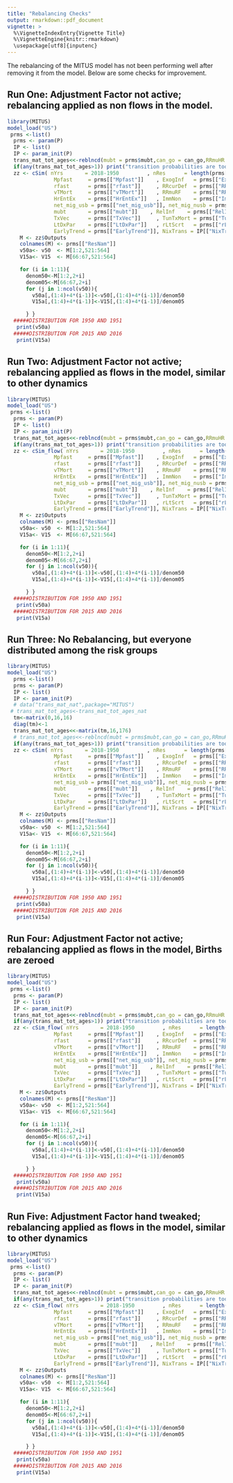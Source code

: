 ```yaml
---
title: "Rebalancing Checks"
output: rmarkdown::pdf_document
vignette: >
  %\VignetteIndexEntry{Vignette Title}
  %\VignetteEngine{knitr::rmarkdown}
  \usepackage[utf8]{inputenc}
---
```


The rebalancing of the MITUS model has not been performing well after removing it from the model. Below are some checks for improvement. 

## Run One: Adjustment Factor not active; rebalancing applied as non flows in the model. 
```r
library(MITUS)
model_load("US")
 prms <-list()
  prms <- param(P)
  IP <- list()
  IP <- param_init(P)
  trans_mat_tot_ages<<-reblncd(mubt = prms$mubt,can_go = can_go,RRmuHR = prms$RRmuHR[2], RRmuRF = prms$RRmuRF, HRdist = HRdist, dist_gen_v=dist_gen_v, adj_fact=rep(1,11))
  if(any(trans_mat_tot_ages>1)) print("transition probabilities are too high")
  zz <- cSim( nYrs       = 2018-1950         , nRes      = length(prms[["ResNam"]])  , rDxt     = prms[["rDxt"]]  , TxQualt    = prms[["TxQualt"]]   , InitPop  = prms[["InitPop"]]    ,
               Mpfast     = prms[["Mpfast"]]    , ExogInf   = prms[["ExogInf"]]       , MpfastPI = prms[["MpfastPI"]], Mrslow     = prms[["Mrslow"]]    , rrSlowFB = prms[["rrSlowFB"]]  ,
               rfast      = prms[["rfast"]]     , RRcurDef  = prms[["RRcurDef"]]      , rSlfCur  = prms[["rSlfCur"]] , p_HR       = prms[["p_HR"]]      , dist_gen = prms[["dist_gen"]]    ,
               vTMort     = prms[["vTMort"]]    , RRmuRF    = prms[["RRmuRF"]]        , RRmuHR   = prms[["RRmuHR"]]  , Birthst  = prms[["Birthst"]]    ,
               HrEntEx    = prms[["HrEntEx"]]   , ImmNon    = prms[["ImmNon"]]        , ImmLat   = prms[["ImmLat"]] , ImmAct     = prms[["ImmAct"]]    , ImmFst   = prms[["ImmFst"]]    ,
               net_mig_usb = prms[["net_mig_usb"]], net_mig_nusb = prms[["net_mig_nusb"]],
               mubt       = prms[["mubt"]]    , RelInf    = prms[["RelInf"]]        , RelInfRg = prms[["RelInfRg"]], Vmix       = prms[["Vmix"]]      , rEmmigFB = prms [["rEmmigFB"]]  ,
               TxVec      = prms[["TxVec"]]     , TunTxMort = prms[["TunTxMort"]]     , rDeft    = prms[["rDeft"]]   , pReTx      = prms[["pReTx"]]     , LtTxPar  = prms[["LtTxPar"]]    ,
               LtDxPar    = prms[["LtDxPar"]]   , rLtScrt   = prms[["rLtScrt"]]       , RRdxAge  = prms[["RRdxAge"]] , rRecov     = prms[["rRecov"]]    , pImmScen = prms[["pImmScen"]]   ,
               EarlyTrend = prms[["EarlyTrend"]], NixTrans = IP[["NixTrans"]],   trans_mat_tot_ages = trans_mat_tot_ages)
    M <- zz$Outputs
    colnames(M) <- prms[["ResNam"]]
    v50a<- v50  <- M[1:2,521:564]
    V15a<- V15  <- M[66:67,521:564]

    for (i in 1:11){
      denom50<-M[1:2,2+i]
      denom05<-M[66:67,2+i]
      for (j in 1:ncol(v50)){
        v50a[,(1:4)+4*(i-1)]<-v50[,(1:4)+4*(i-1)]/denom50
        V15a[,(1:4)+4*(i-1)]<-V15[,(1:4)+4*(i-1)]/denom05

      } }
  #####DISTRIBUTION FOR 1950 AND 1951 
   print(v50a)
  #####DISTRIBUTION FOR 2015 AND 2016 
   print(V15a)

```

## Run Two: Adjustment Factor not active; rebalancing applied as flows in the model, similar to other dynamics 
```r
library(MITUS)
model_load("US")
 prms <-list()
  prms <- param(P)
  IP <- list()
  IP <- param_init(P)
  trans_mat_tot_ages<<-reblncd(mubt = prms$mubt,can_go = can_go,RRmuHR = prms$RRmuHR[2], RRmuRF = prms$RRmuRF, HRdist = HRdist, dist_gen_v=dist_gen_v, adj_fact=rep(1,11))
  if(any(trans_mat_tot_ages>1)) print("transition probabilities are too high")
  zz <- cSim_flow( nYrs       = 2018-1950         , nRes      = length(prms[["ResNam"]])  , rDxt     = prms[["rDxt"]]  , TxQualt    = prms[["TxQualt"]]   , InitPop  = prms[["InitPop"]]    ,
               Mpfast     = prms[["Mpfast"]]    , ExogInf   = prms[["ExogInf"]]       , MpfastPI = prms[["MpfastPI"]], Mrslow     = prms[["Mrslow"]]    , rrSlowFB = prms[["rrSlowFB"]]  ,
               rfast      = prms[["rfast"]]     , RRcurDef  = prms[["RRcurDef"]]      , rSlfCur  = prms[["rSlfCur"]] , p_HR       = prms[["p_HR"]]      , dist_gen = prms[["dist_gen"]]    ,
               vTMort     = prms[["vTMort"]]    , RRmuRF    = prms[["RRmuRF"]]        , RRmuHR   = prms[["RRmuHR"]]  , Birthst  = prms[["Birthst"]]    ,
               HrEntEx    = prms[["HrEntEx"]]   , ImmNon    = prms[["ImmNon"]]        , ImmLat   = prms[["ImmLat"]] , ImmAct     = prms[["ImmAct"]]    , ImmFst   = prms[["ImmFst"]]    ,
               net_mig_usb = prms[["net_mig_usb"]], net_mig_nusb = prms[["net_mig_nusb"]],
               mubt       = prms[["mubt"]]    , RelInf    = prms[["RelInf"]]        , RelInfRg = prms[["RelInfRg"]], Vmix       = prms[["Vmix"]]      , rEmmigFB = prms [["rEmmigFB"]]  ,
               TxVec      = prms[["TxVec"]]     , TunTxMort = prms[["TunTxMort"]]     , rDeft    = prms[["rDeft"]]   , pReTx      = prms[["pReTx"]]     , LtTxPar  = prms[["LtTxPar"]]    ,
               LtDxPar    = prms[["LtDxPar"]]   , rLtScrt   = prms[["rLtScrt"]]       , RRdxAge  = prms[["RRdxAge"]] , rRecov     = prms[["rRecov"]]    , pImmScen = prms[["pImmScen"]]   ,
               EarlyTrend = prms[["EarlyTrend"]], NixTrans = IP[["NixTrans"]],   trans_mat_tot_ages = trans_mat_tot_ages)
    M <- zz$Outputs
    colnames(M) <- prms[["ResNam"]]
    v50a<- v50  <- M[1:2,521:564]
    V15a<- V15  <- M[66:67,521:564]

    for (i in 1:11){
      denom50<-M[1:2,2+i]
      denom05<-M[66:67,2+i]
      for (j in 1:ncol(v50)){
        v50a[,(1:4)+4*(i-1)]<-v50[,(1:4)+4*(i-1)]/denom50
        V15a[,(1:4)+4*(i-1)]<-V15[,(1:4)+4*(i-1)]/denom05

      } }
  #####DISTRIBUTION FOR 1950 AND 1951 
   print(v50a)
  #####DISTRIBUTION FOR 2015 AND 2016 
   print(V15a)

```

## Run Three: No Rebalancing, but everyone distributed among the risk groups 
```r
library(MITUS)
model_load("US")
  prms <-list()
  prms <- param(P)
  IP <- list()
  IP <- param_init(P)
  # data("trans_mat_nat",package="MITUS")
 # trans_mat_tot_ages<-trans_mat_tot_ages_nat
  tm<-matrix(0,16,16)
  diag(tm)<-1
  trans_mat_tot_ages<<-matrix(tm,16,176)
  # trans_mat_tot_ages<<-reblncd(mubt = prms$mubt,can_go = can_go,RRmuHR = prms$RRmuHR[2], RRmuRF = prms$RRmuRF, HRdist = HRdist, dist_gen_v=dist_gen_v, adj_fact=prms[["adj_fact"]])
  if(any(trans_mat_tot_ages>1)) print("transition probabilities are too high")
  zz <- cSim( nYrs       = 2018-1950         , nRes      = length(prms[["ResNam"]])  , rDxt     = prms[["rDxt"]]  , TxQualt    = prms[["TxQualt"]]   , InitPop  = prms[["InitPop"]]    ,
               Mpfast     = prms[["Mpfast"]]    , ExogInf   = prms[["ExogInf"]]       , MpfastPI = prms[["MpfastPI"]], Mrslow     = prms[["Mrslow"]]    , rrSlowFB = prms[["rrSlowFB"]]  ,
               rfast      = prms[["rfast"]]     , RRcurDef  = prms[["RRcurDef"]]      , rSlfCur  = prms[["rSlfCur"]] , p_HR       = prms[["p_HR"]]      , dist_gen = prms[["dist_gen"]]    ,
               vTMort     = prms[["vTMort"]]    , RRmuRF    = prms[["RRmuRF"]]        , RRmuHR   = prms[["RRmuHR"]]  , Birthst  = prms[["Birthst"]]    ,
               HrEntEx    = prms[["HrEntEx"]]   , ImmNon    = prms[["ImmNon"]]        , ImmLat   = prms[["ImmLat"]] , ImmAct     = prms[["ImmAct"]]    , ImmFst   = prms[["ImmFst"]]    ,
               net_mig_usb = prms[["net_mig_usb"]], net_mig_nusb = prms[["net_mig_nusb"]],
               mubt       = prms[["mubt"]]    , RelInf    = prms[["RelInf"]]        , RelInfRg = prms[["RelInfRg"]], Vmix       = prms[["Vmix"]]      , rEmmigFB = prms [["rEmmigFB"]]  ,
               TxVec      = prms[["TxVec"]]     , TunTxMort = prms[["TunTxMort"]]     , rDeft    = prms[["rDeft"]]   , pReTx      = prms[["pReTx"]]     , LtTxPar  = prms[["LtTxPar"]]    ,
               LtDxPar    = prms[["LtDxPar"]]   , rLtScrt   = prms[["rLtScrt"]]       , RRdxAge  = prms[["RRdxAge"]] , rRecov     = prms[["rRecov"]]    , pImmScen = prms[["pImmScen"]]   ,
               EarlyTrend = prms[["EarlyTrend"]], NixTrans = IP[["NixTrans"]],   trans_mat_tot_ages = trans_mat_tot_ages)
    M <- zz$Outputs
    colnames(M) <- prms[["ResNam"]]
    v50a<- v50  <- M[1:2,521:564]
    V15a<- V15  <- M[66:67,521:564]

    for (i in 1:11){
      denom50<-M[1:2,2+i]
      denom05<-M[66:67,2+i]
      for (j in 1:ncol(v50)){
        v50a[,(1:4)+4*(i-1)]<-v50[,(1:4)+4*(i-1)]/denom50
        V15a[,(1:4)+4*(i-1)]<-V15[,(1:4)+4*(i-1)]/denom05

      } }
  #####DISTRIBUTION FOR 1950 AND 1951 
   print(v50a)
  #####DISTRIBUTION FOR 2015 AND 2016 
   print(V15a)
```

## Run Four: Adjustment Factor not active; rebalancing applied as flows in the model, Births are zeroed
```r
library(MITUS)
model_load("US")
 prms <-list()
  prms <- param(P)
  IP <- list()
  IP <- param_init(P)
  trans_mat_tot_ages<<-reblncd(mubt = prms$mubt,can_go = can_go,RRmuHR = prms$RRmuHR[2], RRmuRF = prms$RRmuRF, HRdist = HRdist, dist_gen_v=dist_gen_v, adj_fact=rep(1,11))
  if(any(trans_mat_tot_ages>1)) print("transition probabilities are too high")
  zz <- cSim_flow( nYrs       = 2018-1950         , nRes      = length(prms[["ResNam"]])  , rDxt     = prms[["rDxt"]]  , TxQualt    = prms[["TxQualt"]]   , InitPop  = prms[["InitPop"]]    ,
               Mpfast     = prms[["Mpfast"]]    , ExogInf   = prms[["ExogInf"]]       , MpfastPI = prms[["MpfastPI"]], Mrslow     = prms[["Mrslow"]]    , rrSlowFB = prms[["rrSlowFB"]]  ,
               rfast      = prms[["rfast"]]     , RRcurDef  = prms[["RRcurDef"]]      , rSlfCur  = prms[["rSlfCur"]] , p_HR       = prms[["p_HR"]]      , dist_gen = prms[["dist_gen"]]    ,
               vTMort     = prms[["vTMort"]]    , RRmuRF    = prms[["RRmuRF"]]        , RRmuHR   = prms[["RRmuHR"]]  , Birthst  = rep(0,1201)    ,
               HrEntEx    = prms[["HrEntEx"]]   , ImmNon    = prms[["ImmNon"]]        , ImmLat   = prms[["ImmLat"]] , ImmAct     = prms[["ImmAct"]]    , ImmFst   = prms[["ImmFst"]]    ,
               net_mig_usb = prms[["net_mig_usb"]], net_mig_nusb = prms[["net_mig_nusb"]],
               mubt       = prms[["mubt"]]    , RelInf    = prms[["RelInf"]]        , RelInfRg = prms[["RelInfRg"]], Vmix       = prms[["Vmix"]]      , rEmmigFB = prms [["rEmmigFB"]]  ,
               TxVec      = prms[["TxVec"]]     , TunTxMort = prms[["TunTxMort"]]     , rDeft    = prms[["rDeft"]]   , pReTx      = prms[["pReTx"]]     , LtTxPar  = prms[["LtTxPar"]]    ,
               LtDxPar    = prms[["LtDxPar"]]   , rLtScrt   = prms[["rLtScrt"]]       , RRdxAge  = prms[["RRdxAge"]] , rRecov     = prms[["rRecov"]]    , pImmScen = prms[["pImmScen"]]   ,
               EarlyTrend = prms[["EarlyTrend"]], NixTrans = IP[["NixTrans"]],   trans_mat_tot_ages = trans_mat_tot_ages)
    M <- zz$Outputs
    colnames(M) <- prms[["ResNam"]]
    v50a<- v50  <- M[1:2,521:564]
    V15a<- V15  <- M[66:67,521:564]

    for (i in 1:11){
      denom50<-M[1:2,2+i]
      denom05<-M[66:67,2+i]
      for (j in 1:ncol(v50)){
        v50a[,(1:4)+4*(i-1)]<-v50[,(1:4)+4*(i-1)]/denom50
        V15a[,(1:4)+4*(i-1)]<-V15[,(1:4)+4*(i-1)]/denom05

      } }
  #####DISTRIBUTION FOR 1950 AND 1951 
   print(v50a)
  #####DISTRIBUTION FOR 2015 AND 2016 
   print(V15a)

```




## Run Five: Adjustment Factor hand tweaked; rebalancing applied as flows in the model, similar to other dynamics 
```r
library(MITUS)
model_load("US")
 prms <-list()
  prms <- param(P)
  IP <- list()
  IP <- param_init(P)
  trans_mat_tot_ages<<-reblncd(mubt = prms$mubt,can_go = can_go,RRmuHR = prms$RRmuHR[2], RRmuRF = prms$RRmuRF, HRdist = HRdist, dist_gen_v=dist_gen_v, adj_fact=seq(1.1,2,length.out = 11))
  if(any(trans_mat_tot_ages>1)) print("transition probabilities are too high")
  zz <- cSim_flow( nYrs       = 2018-1950         , nRes      = length(prms[["ResNam"]])  , rDxt     = prms[["rDxt"]]  , TxQualt    = prms[["TxQualt"]]   , InitPop  = prms[["InitPop"]]    ,
               Mpfast     = prms[["Mpfast"]]    , ExogInf   = prms[["ExogInf"]]       , MpfastPI = prms[["MpfastPI"]], Mrslow     = prms[["Mrslow"]]    , rrSlowFB = prms[["rrSlowFB"]]  ,
               rfast      = prms[["rfast"]]     , RRcurDef  = prms[["RRcurDef"]]      , rSlfCur  = prms[["rSlfCur"]] , p_HR       = prms[["p_HR"]]      , dist_gen = prms[["dist_gen"]]    ,
               vTMort     = prms[["vTMort"]]    , RRmuRF    = prms[["RRmuRF"]]        , RRmuHR   = prms[["RRmuHR"]]  , Birthst  = prms[["Birthst"]]    ,
               HrEntEx    = prms[["HrEntEx"]]   , ImmNon    = prms[["ImmNon"]]        , ImmLat   = prms[["ImmLat"]] , ImmAct     = prms[["ImmAct"]]    , ImmFst   = prms[["ImmFst"]]    ,
               net_mig_usb = prms[["net_mig_usb"]], net_mig_nusb = prms[["net_mig_nusb"]],
               mubt       = prms[["mubt"]]    , RelInf    = prms[["RelInf"]]        , RelInfRg = prms[["RelInfRg"]], Vmix       = prms[["Vmix"]]      , rEmmigFB = prms [["rEmmigFB"]]  ,
               TxVec      = prms[["TxVec"]]     , TunTxMort = prms[["TunTxMort"]]     , rDeft    = prms[["rDeft"]]   , pReTx      = prms[["pReTx"]]     , LtTxPar  = prms[["LtTxPar"]]    ,
               LtDxPar    = prms[["LtDxPar"]]   , rLtScrt   = prms[["rLtScrt"]]       , RRdxAge  = prms[["RRdxAge"]] , rRecov     = prms[["rRecov"]]    , pImmScen = prms[["pImmScen"]]   ,
               EarlyTrend = prms[["EarlyTrend"]], NixTrans = IP[["NixTrans"]],   trans_mat_tot_ages = trans_mat_tot_ages)
    M <- zz$Outputs
    colnames(M) <- prms[["ResNam"]]
    v50a<- v50  <- M[1:2,521:564]
    V15a<- V15  <- M[66:67,521:564]

    for (i in 1:11){
      denom50<-M[1:2,2+i]
      denom05<-M[66:67,2+i]
      for (j in 1:ncol(v50)){
        v50a[,(1:4)+4*(i-1)]<-v50[,(1:4)+4*(i-1)]/denom50
        V15a[,(1:4)+4*(i-1)]<-V15[,(1:4)+4*(i-1)]/denom05

      } }
  #####DISTRIBUTION FOR 1950 AND 1951 
   print(v50a)
  #####DISTRIBUTION FOR 2015 AND 2016 
   print(V15a)

```
